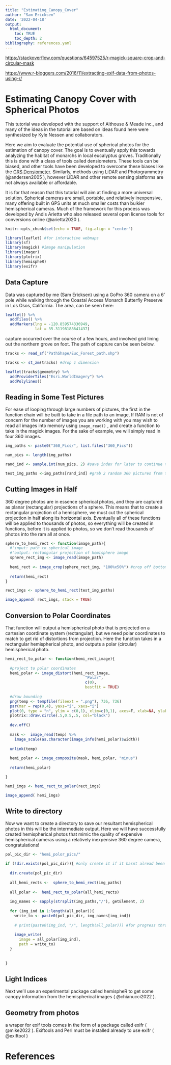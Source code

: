 ```yaml
---
title: "Estimating_Canopy_Cover"
author: "Sam Ericksen"
date: '2022-04-18'
output: 
  html_document:
    toc: TRUE
    toc_depth: 2
bibliography: references.yaml
---
```


<https://stackoverflow.com/questions/64597525/r-magick-square-crop-and-circular-mask>

<https://www.r-bloggers.com/2016/11/extracting-exif-data-from-photos-using-r/>

# Estimating Canopy Cover with Spherical Photos

This tutorial was developed with the support of Althouse & Meade inc., and many of the ideas in the tutorial are based on ideas found here were synthesized by Kyle Nessen and collaborators.

Here we aim to evaluate the potential use of spherical photos for the estimation of canopy cover. The goal is to eventually apply this towards analyzing the habitat of monarchs in local eucalyptus groves. Traditionally this is done with a class of tools called densiometers. These tools can be biased, and other tools have been developed to overcome these biases like the [GRS Densiometer](https://www.grsgis.com/densitometer.html). Similarly, methods using LiDAR and Photogrammetry (@andersen2005 ), however LiDAR and other remote sensing platforms are not always available or affordable.

It is for that reason that this tutorial will aim at finding a more universal solution. Spherical cameras are small, portable, and relatively inexpensive, many offering built in GPS units at much smaller costs than bulkier hemispherical cameras. Much of the framework for this process was developed by Andis Arietta who also released several open license tools for conversions online (@arietta2020 ).

```r
knitr::opts_chunk$set(echo = TRUE, fig.align = "center")
```

```r
library(leaflet) #for interactive webmaps
library(sf)
library(magick) #image manipulation
library(imager)
library(plotrix)
library(hemispheR)
library(exifr)
```

## Data Capture

Data was captured by me (Sam Ericksen) using a GoPro 360 camera on a 6' pole while walking through the Coastal Access Monarch Butterfly Preserve in Los Osos, California. The area, can be seen here:

```r
leaflet() %>% 
  addTiles() %>% 
  addMarkers(lng = -120.859574336949,
             lat = 35.31198188641437)
```

capture occurred over the course of a few hours, and involved grid lining out the northern grove on foot. The path of capture can be seen below.

```r
tracks <- read_sf("PathShape/Euc_Forest_path.shp")

tracks <- st_zm(tracks) #drop z dimension

leaflet(tracks$geometry) %>% 
  addProviderTiles("Esri.WorldImagery") %>% 
  addPolylines()
```

## Reading in Some Test Pictures

For ease of looping through large numbers of pictures, the first in the function chain will be built to take in a file path to an image, If RAM is not of concern for the number of images you are working with you may wish to read all images into memory using `image_read()` , and create a function to take in the magick images. For the sake of example, we will simply read in four 360 images.

```r
img_paths <- paste0("360_Pics/", list.files("360_Pics"))

num_pics <- length(img_paths)

rand_ind <- sample.int(num_pics, 2) #save index for later to continue to work with the same pictures

test_img_paths <-img_paths[rand_ind] #grab 2 random 360 pictures from the picture directory
```

## Cutting Images in Half

360 degree photos are in essence spherical photos, and they are captured as planar (rectangular) projections of a sphere. This means that to create a rectangular projection of a hemisphere, we must cut the spherical projection in half along its horizontal axis. Eventually all of these functions will be applied to thousands of photos, so everything will be created in functions, before it is applied to photos, so we don't read thousands of photos into the ram all at once.

```r
sphere_to_hemi_rect <- function(image_path){
  #'input: path to spherical image
  #'output: rectangular projection of hemisphere image
  sphere_rect_img <- image_read(image_path)
  
  hemi_rect <- image_crop(sphere_rect_img, "100%x50%") #crop off bottom half of image
  
  return(hemi_rect)
}

rect_imgs <- sphere_to_hemi_rect(test_img_paths)

image_append( rect_imgs, stack = TRUE)
```

## Conversion to Polar Coordinates

That function will output a hemispherical photo that is projected on a cartesian coordinate system (rectangular), but we need polar coordinates to match to get rid of distortions from projection. Here the function takes in a rectangular hemispherical photo, and outputs a polar (circular) hemispherical photo.

```r
hemi_rect_to_polar <- function(hemi_rect_image){
  
  #project to polar coordinates
  hemi_polar <- image_distort(hemi_rect_image,
                                   "Polar",
                                   c(0),
                                   bestfit = TRUE)
  
  #draw bounding 
  png(temp <- tempfile(fileext = ".png"), 736, 736)
  par(mar = rep(0,4), yaxs="i", xaxs="i")
  plot(0, type = "n", ylim = c(0,1), xlim=c(0,1), axes=F, xlab=NA, ylab=NA)
  plotrix::draw.circle(.5,0.5,.5, col="black")
  
  dev.off()
  
  mask <-  image_read(temp) %>% 
    image_scale(as.character(image_info(hemi_polar)$width))
  
  unlink(temp)
  
  hemi_polar <- image_composite(mask, hemi_polar, "minus")
  
  return(hemi_polar)

}

hemi_imgs <- hemi_rect_to_polar(rect_imgs)

image_append( hemi_imgs)
```

## Write to directory

Now we want to create a directory to save our resultant hemispherical photos in this will be the intermediate output. Here we will have successfully created hemispherical photos that mimic the quality of expensive hemispherical cameras using a relatively inexpensive 360 degree camera, congratulations!

```r
pol_pic_dir <- "hemi_polor_pics/"

if (!dir.exists(pol_pic_dir)){ #only create it if it hasnt alread been done
  
  dir.create(pol_pic_dir)
  
  all_hemi_rects <-  sphere_to_hemi_rect(img_paths)
  
  all_polar <-  hemi_rect_to_polar(all_hemi_rects)
  
  img_names <- sapply(strsplit(img_paths,"/"), getElement, 2)
  
  for (img_ind in 1:length(all_polar)){
    write_to <- paste0(pol_pic_dir, img_names[img_ind])
    
    # print(paste0(img_ind, "/", length(all_polar))) #for progress through loop
    
    image_write(
      image = all_polar[img_ind], 
      path = write_to)
  }
  
  
}
```

## Light Indices

Next we'll use an experimental package called hemispheR to get some canopy information from the hemispherical images ( @chianucci2022 ).

## Geometry from photos

a wraper for exif tools comes in the form of a package called exifr ( @mike2022 ). Exiftools and Perl must be installed already to use exifr ( @exiftool )

# References
